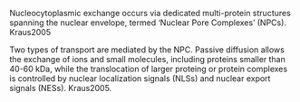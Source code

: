 Nucleocytoplasmic exchange occurs via dedicated multi-protein
structures spanning the nuclear envelope, termed 'Nuclear Pore
Complexes'  (NPCs). 
Kraus2005

Two types of transport are mediated by the NPC. Passive diffusion
allows the exchange of ions and small molecules, including
proteins smaller than 40-60 kDa, while the translocation of
larger proteing or protein complexes is controlled by nuclear
localization signals (NLSs) and nuclear export signals (NESs).
Kraus2005.
